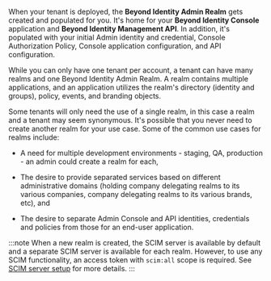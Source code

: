 When your tenant is deployed, the **Beyond Identity Admin Realm** gets created and populated for you. It's home for your **Beyond Identity Console** application and **Beyond Identity Management API**. In addition, it's populated with your initial Admin identity and credential, Console Authorization Policy, Console application configuration, and API configuration.

While you can only have one tenant per account, a tenant can have many realms and one Beyond Identity Admin Realm. A realm contains multiple applications, and an application utilizes the realm's directory (identity and groups), policy, events, and branding objects.

Some tenants will only need the use of a single realm, in this case a realm and a tenant may seem synonymous. It's possible that you never need to create another realm for your use case. Some of the common use cases for realms include:

- A need for multiple development environments - staging, QA, production - an admin could create a realm for each,

- The desire to provide separated services based on different administrative domains (holding company delegating realms to its various companies, company delegating realms to its various brands, etc), and

- The desire to separate Admin Console and API identities, credentials and policies from those for an end-user application.

:::note
When a new realm is created, the SCIM server is available by default and a separate SCIM server is available for each realm. However, to use any SCIM functionality, an access token with `scim:all` scope is required. See [SCIM server setup](/docs/next/scim-server) for more details.
:::
